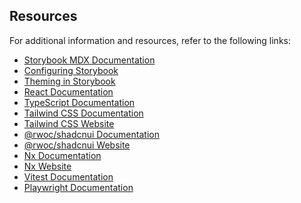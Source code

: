 
<Meta title="Resources" />

## Resources

For additional information and resources, refer to the following links:

* [Storybook MDX Documentation](https://storybook.js.org/docs/react/writing-docs/mdx)
* [Configuring Storybook](https://storybook.js.org/docs/react/configure/overview)
* [Theming in Storybook](https://storybook.js.org/docs/react/configure/theming)
* [React Documentation](https://reactjs.org/docs/getting-started.html)
* [TypeScript Documentation](https://www.typescriptlang.org/docs/)
* [Tailwind CSS Documentation](https://tailwindcss.com/docs)
* [Tailwind CSS Website](https://tailwindcss.com/)
* [@rwoc/shadcnui Documentation](https://ui.shadcn.dev/docs)
* [@rwoc/shadcnui Website](https://ui.shadcn.com/)
* [Nx Documentation](https://nx.dev/getting-started/intro)
* [Nx Website](https://nx.dev/)
* [Vitest Documentation](https://vitest.dev/guide/)
* [Playwright Documentation](https://playwright.dev/docs/intro)
